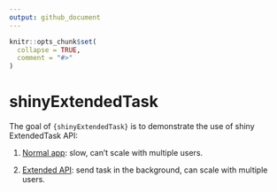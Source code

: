 ```yaml
---
output: github_document
---
```


<!-- README.md is generated from README.Rmd. Please edit that file -->

```r
knitr::opts_chunk$set(
  collapse = TRUE,
  comment = "#>"
)
```

# shinyExtendedTask

The goal of `{shinyExtendedTask}` is to demonstrate the use of shiny ExtendedTask API:

1. [Normal app](https://github.com/DivadNojnarg/shinyExtendedTask/blob/main/bad/app.R): slow, can't scale with multiple users.

2. [Extended API](https://github.com/DivadNojnarg/shinyExtendedTask/tree/main/good/app.R): send task in the background, can scale with multiple users.
